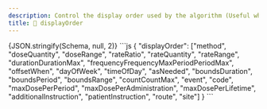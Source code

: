 ```yaml
---
description: Control the display order used by the algorithm (Useful when you want to turn on / off some specific rules for some reason)
title: 🔢 displayOrder
---
```



<Tabs>
  <TabItem value="text" label="Human readable text" default>
    <MultipleDosagesToText dosages={Schema} config={{ displayOrder: ["method", "doseQuantity", "doseRange", "rateRatio", "rateQuantity", "rateRange", "durationDurationMax", "frequencyFrequencyMaxPeriodPeriodMax", "offsetWhen", "dayOfWeek", "timeOfDay", "asNeeded", "boundsDuration", "boundsPeriod", "boundsRange", "countCountMax", "event", "code", "maxDosePerPeriod", "maxDosePerAdministration", "maxDosePerLifetime", "additionalInstruction", "patientInstruction", "route", "site"] }} />
  </TabItem>
  <TabItem value="json" label="Dosage">
    <CodeBlock language="json">{JSON.stringify(Schema, null, 2)}</CodeBlock>
  </TabItem>
  <TabItem value="config" label="Configuration">
    ```js
    {
        "displayOrder": ["method", "doseQuantity", "doseRange", "rateRatio", "rateQuantity", "rateRange", "durationDurationMax", "frequencyFrequencyMaxPeriodPeriodMax", "offsetWhen", "dayOfWeek", "timeOfDay", "asNeeded", "boundsDuration", "boundsPeriod", "boundsRange", "countCountMax", "event", "code", "maxDosePerPeriod", "maxDosePerAdministration", "maxDosePerLifetime", "additionalInstruction", "patientInstruction", "route", "site"]
    }
    ```

  </TabItem>
</Tabs>
